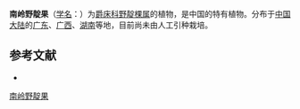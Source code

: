 {{Speciesbox
| name = 南岭野靛果
| status = 
| status_system = 
| image =
| genus = Mananthes
| species = leptostachya
| authority = (Hemsl.) H. S. Lo
}}

'''南岭野靛果'''（[[学名|学名]]：{{lang|la|''Mananthes leptostachya''}}）为[[爵床科|爵床科]][[野靛棵属|野靛棵属]]的植物，是中国的特有植物。分布于[[中国大陆|中国大陆]]的[[广东|广东]]、[[广西|广西]]、[[湖南|湖南]]等地，目前尚未由人工引种栽培。

== 参考文献 ==
<div class="references-small">
* {{cite web| url =http://www.bioinfo.cn/db05/KmzwSpecies.php?action=view&id=844| title =南岭野靛果| work =《中国高等植物数据库全库》| publisher =中国科学院微生物研究所| author =昆明植物研究所| accessdate =2009-02-21| deadurl =yes| archiveurl =https://web.archive.org/web/20160305035950/http://www.bioinfo.cn/db05/KmzwSpecies.php?action=view&id=844| archivedate =2016-03-05}}
</div>
{{Taxonbar|from=Q10907635}}

[[Category:野靛棵属|南岭野靛果]]


{{植物小作品}}